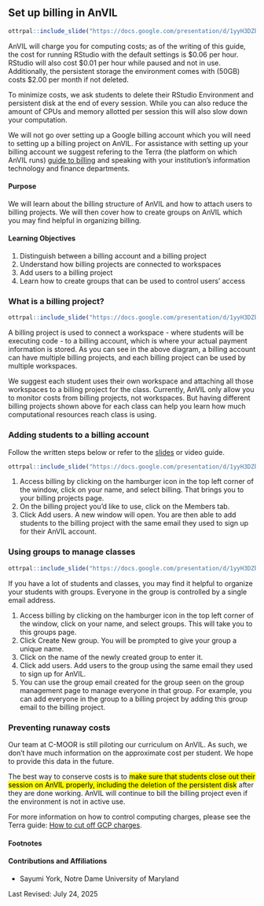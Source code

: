 
## Set up billing in AnVIL

```r
ottrpal::include_slide("https://docs.google.com/presentation/d/1yyH3DZb8Et19galJhNPiUnCevrFRC1acvMG2PB52FCo/edit#slide=id.g3709d9ac459_0_250")
```

AnVIL will charge you for computing costs; as of the writing of this guide, the cost for running RStudio with the default settings is \$0.06 per hour. RStudio will also cost \$0.01 per hour while paused and not in use. Additionally, the persistent storage the environment comes with (50GB) costs \$2.00 per month if not deleted.

To minimize costs, we ask students to delete their RStudio Environment and persistent disk at the end of every session. While you can also reduce the amount of CPUs and memory allotted per session this will also slow down your computation.

We will not go over setting up a Google billing account which you will need to setting up a billing project on AnVIL. For assistance with setting up your billing account we suggest refering to the Terra (the platform on which AnVIL runs) [guide to billing](https://support.terra.bio/hc/en-us/articles/360048632271-Terra-costs-and-billing-GCP-details) and speaking with your institution’s information technology and finance departments. 

#### Purpose

We will learn about the billing structure of AnVIL and how to attach users to billing projects. We will then cover how to create groups on AnVIL which you may find helpful in organizing billing.

#### Learning Objectives

1. Distinguish between a billing account and a billing project
1. Understand how billing projects are connected to workspaces
1. Add users to a billing project
1. Learn how to create groups that can be used to control users' access 


### What is a billing project?

```r
ottrpal::include_slide("https://docs.google.com/presentation/d/1yyH3DZb8Et19galJhNPiUnCevrFRC1acvMG2PB52FCo/edit#slide=id.g37166799c0e_0_6")
```

A billing project is used to connect a workspace - where students will be executing code - to a billing account, which is where your actual payment information is stored. As you can see in the above diagram, a billing account can have multiple billing projects, and each billing project can be used by multiple workspaces. 

We suggest each student uses their own workspace and attaching all those workspaces to a billing project for the class. Currently, AnVIL only allow you to monitor costs from billing projects, not workspaces. But having different billing projects shown above for each class can help you learn how much computational resources reach class is using.


### Adding students to a billing account
Follow the written steps below or refer to the [slides](https://docs.google.com/presentation/d/1yyH3DZb8Et19galJhNPiUnCevrFRC1acvMG2PB52FCo/edit?usp=sharing) or video guide.

```r
ottrpal::include_slide("https://docs.google.com/presentation/d/1yyH3DZb8Et19galJhNPiUnCevrFRC1acvMG2PB52FCo/edit#slide=id.g37166799c0e_0_90")
```

1. Access billing by clicking on the hamburger icon in the top left corner of the window, click on your name, and select billing. That brings you to your billing projects page.
1. On the billing project you’d like to use, click on the Members tab.
1. Click Add users. A new window will open. You are then able to add students to the billing project with the same email they used to sign up for their AnVIL account.


### Using groups to manage classes


```r
ottrpal::include_slide("https://docs.google.com/presentation/d/1yyH3DZb8Et19galJhNPiUnCevrFRC1acvMG2PB52FCo/edit#slide=id.g37166799c0e_0_17")
```

If you have a lot of students and classes, you may find it helpful to organize your students with groups. Everyone in the group is controlled by a single email address.

1. Access billing by clicking on the hamburger icon in the top left corner of the window, click on your name, and select groups. This will take you to this groups page.
1. Click Create New group. You will be prompted to give your group a unique name.
1. Click on the name of the newly created group to enter it.
1. Click add users. Add users to the group using the same email they used to sign up for AnVIL.
1. You can use the group email created for the group seen on the group management page to manage everyone in that group. For example, you can add everyone in the group to a billing project by adding this group email to the billing project.


### Preventing runaway costs

Our team at C-MOOR is still piloting our curriculum on AnVIL. As such, we don't have much information on the approximate cost per student. We hope to provide this data in the future. 

The best way to conserve costs is to <mark>make sure that students close out their session on AnVIL properly, including the deletion of the persistent disk</mark> after they are done working. AnVIL will continue to bill the billing project even if the environment is not in active use. 

For more information on how to control computing charges, please see the Terra guide: [How to cut off GCP charges](https://support.terra.bio/hc/en-us/articles/360042023952-Runaway-costs-How-to-cut-off-GCP-charges). 

#### Footnotes

#### Contributions and Affiliations

- Sayumi York, Notre Dame University of Maryland

Last Revised: July 24, 2025
